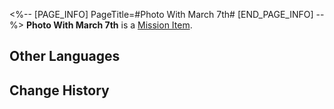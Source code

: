 <%-- [PAGE_INFO]
PageTitle=#Photo With March 7th#
[END_PAGE_INFO] --%>
{{Item Infobox
|id          = 149957
|image       = Item Photo With March 7th.png
|type        = Mission Item
|invCategory = Missions
|rarity      = 3
|effect      = 
|description = (Trailblazer) and March 7th's group photo.
}}
{{Description|''"We adventure together, explore together, and capture wonderful memories together. In the journeys to come, we will "trailblaze" more beautiful moments, preserving them with our camera, our eyes, and our hearts."''}}
'''Photo With March 7th''' is a [[Mission Item]].

==Other Languages==
{{Other Languages
|en   = Photo With March 7th
|zhs  = 与三月七的合照
|zht  = 與三月七的合照
|ja   = 三月なのかとのツーショット
|ko   = Mar. 7th와 함께 찍은 사진
|es   = Foto con Siete de Marzo
|fr   = Photo avec March 7th
|ru   = Фотография с Март 7
|th   = รูปคู่กับ March 7th
|vi   = Ảnh Chụp Cùng March 7th
|de   = Foto mit 7. März
|id   = Foto dengan March 7th
|pt   = Foto com a 7 de Março
}}

==Change History==
{{Change History|2.0}}